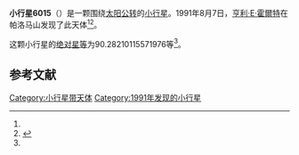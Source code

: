 {{Infobox planet
| bgcolour = #FFFFC0
| name = 6015 Paularego
| symbol = 
| image = 
| caption = 
| discovery = yes
| discovery_ref = 
| discoverer = [[亨利·E·霍爾特|亨利·E·霍爾特]]
| discovery_site = [[帕洛马山|帕洛马山]] 
| discovered = 1991年8月7日
| designations = yes
| mp_name = 
| named_after = 
| alt_names = 1991 PR10/ 1173 T-1 / 1990 DS3 / 1991 RH
| mp_category = [[主带小行星|主带小行星]]
| orbit_ref = <ref name="a">[http://ssd.jpl.nasa.gov/sbdb.cgi?sstr=6015 6015 Paularego] {{Wayback|url=http://ssd.jpl.nasa.gov/sbdb.cgi?sstr=6015 |date=20140902010345 }}，小行星數據庫瀏覽器（JPL Small-Body Database Browser）－[[美国国家航空航天局|美国国家航空航天局]]喷气推进实验室</ref>
| epoch = 2456400.5 (2013年4月18日更新)
| aphelion = {{convert|2.787256107179124|AU|km|3|abbr=on|lk=out}}
| perihelion = {{convert|2.085583251725775|AU|km|3|abbr=on}}
| semimajor = {{convert|2.436419679452449|AU|km|3|abbr=on}}
| eccentricity = 0.143996714
| period = 1389.077814 [[日|日]]<br />3.8[[儒略年|儒略年]]
| avg_speed = 
| inclination = 7.300437078203482
| asc_node = 190.3112783648089
| mean_anomaly = 
| arg_peri = 90.28210115571976
| satellites = 
| physical_characteristics = yes
| dimensions = 
| mass = 
| density = 
| surface_grav = 
| escape_velocity = 
| sidereal_day = 
| axial_tilt = 
| pole_ecliptic_lat = 
| pole_ecliptic_lon = 
| albedo = 
| temperatures= 
| temp_name1 = 
| mean_temp_1 = 
| max_temp_1 = 
| temp_name2 = 
| max_temp_2 = 
| spectral_type = 
| abs_magnitude = 90.28210115571976
}}

'''小行星6015'''（{{lang-en|6015 Paularego}}）是一颗围绕[[太阳|太阳]][[公转|公转]]的[[小行星|小行星]]。1991年8月7日，[[亨利·E·霍爾特|亨利·E·霍爾特]]在帕洛马山发现了此天体<ref name="a" /><ref>{{cite news|title=小行星列表|url=http://cfa-www.harvard.edu/iau/lists/NumberedMPs.txt|accessdate=2013-07-08|newspaper=哈佛大学|archive-date=2008-05-17|archive-url=https://web.archive.org/web/20080517010638/http://cfa-www.harvard.edu/iau/lists/NumberedMPs.txt|dead-url=no}}</ref>。

这颗小行星的[[绝对星等|绝对星等]]为90.28210115571976等<ref name="a" />。

==参考文献==
{{reflist}}
{{Minor Planet Number|[[小行星6014|小行星6014]]|[[小行星6016|小行星6016]]}}

{{小天体}}

[[Category:小行星带天体|Category:小行星带天体]]
[[Category:1991年发现的小行星|Category:1991年发现的小行星]]

{{asteroid-stub}}